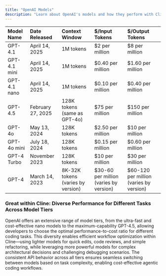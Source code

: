 ```yaml
---
title: "OpenAI Models"
description: "Learn about OpenAI's models and how they perform with Cline."
---
```


| Model Name   | Date Released     | Context Window                    | $/Input Tokens                          | $/Output Tokens                          |
| :----------- | :---------------- | :-------------------------------- | :-------------------------------------- | :--------------------------------------- |
| GPT-4.1      | April 14, 2025    | 1M tokens                         | \$2 per million                         | \$8 per million                          |
| GPT-4.1 mini | April 14, 2025    | 1M tokens                         | \$0.40 per million                      | \$1.60 per million                       |
| GPT-4.1 nano | April 14, 2025    | 1M tokens                         | \$0.10 per million                      | \$0.40 per million                       |
| GPT-4.5      | February 27, 2025 | 128K tokens (same as GPT-4o)      | \$75 per million                        | \$150 per million                        |
| GPT-4o       | May 13, 2024      | 128K tokens                       | \$2.50 per million                      | \$10 per million                         |
| GPT-4o mini  | July 18, 2024     | 128K tokens                       | \$0.15 per million                      | \$0.60 per million                       |
| GPT-4 Turbo  | November 2023     | 128K tokens                       | \$10 per million                        | \$30 per million                         |
| GPT-4        | March 14, 2023    | 8K-32K tokens (varies by version) | \$30-60 per million (varies by version) | \$60-120 per million (varies by version) |

### Great within Cline: Diverse Performance for Different Tasks Across Model Tiers

OpenAI offers an extensive range of model tiers, from the ultra-fast and cost-effective nano models to the maximum-capability GPT-4.5, allowing developers to choose the optimal performance-to-cost ratio for different coding tasks. This diversity enables efficient workflow optimization within Cline—using lighter models for quick edits, code reviews, and simple refactoring, while leveraging more powerful models for complex architectural decisions and challenging debugging scenarios. The consistent API behavior across all tiers ensures seamless switching between models based on task complexity, enabling cost-effective agentic coding workflows.
